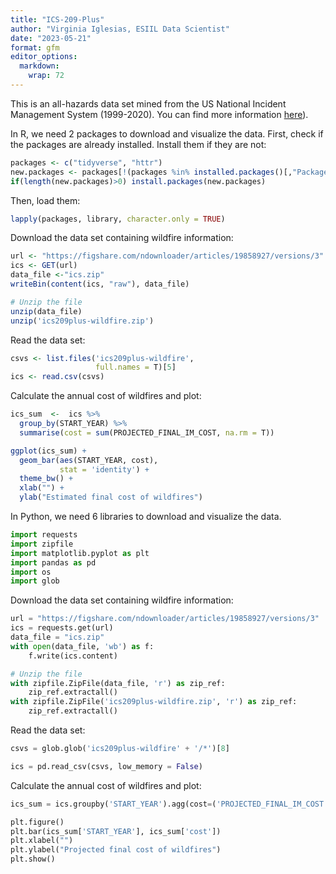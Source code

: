 ```yaml
---
title: "ICS-209-Plus"
author: "Virginia Iglesias, ESIIL Data Scientist"
date: "2023-05-21"
format: gfm
editor_options: 
  markdown: 
    wrap: 72
---
```


This is an all-hazards data set mined from the US National Incident Management System (1999-2020). You can find more information [here](https://www.nature.com/articles/s41597-023-01955-0#code-availability)).

In R, we need 2 packages to download and visualize the data. First, check if the packages are already installed. Install them if they are not:

```r
packages <- c("tidyverse", "httr") 
new.packages <- packages[!(packages %in% installed.packages()[,"Package"])] 
if(length(new.packages)>0) install.packages(new.packages) 
```

Then, load them:

```r
lapply(packages, library, character.only = TRUE)
```

Download the data set containing wildfire information:

```r
url <- "https://figshare.com/ndownloader/articles/19858927/versions/3" 
ics <- GET(url) 
data_file <-"ics.zip" 
writeBin(content(ics, "raw"), data_file)

# Unzip the file
unzip(data_file)
unzip('ics209plus-wildfire.zip')
```

Read the data set:

```r
csvs <- list.files('ics209plus-wildfire',
                   full.names = T)[5]
ics <- read.csv(csvs)
```

Calculate the annual cost of wildfires and plot:

```r
ics_sum  <-  ics %>% 
  group_by(START_YEAR) %>% 
  summarise(cost = sum(PROJECTED_FINAL_IM_COST, na.rm = T)) 

ggplot(ics_sum) +
  geom_bar(aes(START_YEAR, cost),
           stat = 'identity') +
  theme_bw() +
  xlab("") +
  ylab("Estimated final cost of wildfires")
```

In Python, we need 6 libraries to download and visualize the data.

```python
import requests 
import zipfile 
import matplotlib.pyplot as plt
import pandas as pd
import os
import glob
```

Download the data set containing wildfire information:

```python
url = "https://figshare.com/ndownloader/articles/19858927/versions/3" 
ics = requests.get(url)
data_file = "ics.zip"
with open(data_file, 'wb') as f:
    f.write(ics.content)

# Unzip the file
with zipfile.ZipFile(data_file, 'r') as zip_ref:
    zip_ref.extractall()
with zipfile.ZipFile('ics209plus-wildfire.zip', 'r') as zip_ref:
    zip_ref.extractall()

```

Read the data set:

```python
csvs = glob.glob('ics209plus-wildfire' + '/*')[8]

ics = pd.read_csv(csvs, low_memory = False)
```

Calculate the annual cost of wildfires and plot:

```python
ics_sum = ics.groupby('START_YEAR').agg(cost=('PROJECTED_FINAL_IM_COST', 'sum')).reset_index()

plt.figure()
plt.bar(ics_sum['START_YEAR'], ics_sum['cost'])
plt.xlabel("")
plt.ylabel("Projected final cost of wildfires")
plt.show()
```
